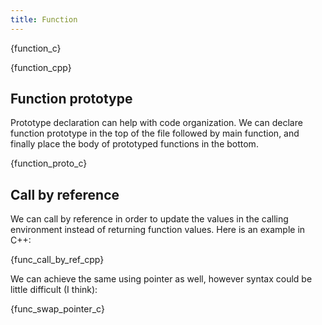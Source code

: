 ```yaml
---
title: Function
---
```


<Tabs groupId="language">

<TabItem value="C">


<CodeBlock language="c" title="src/c/basics/05-circle-area.c" showLineNumbers>{function_c}</CodeBlock>

</TabItem>

<TabItem value="C++">


<CodeBlock language="cpp" title="src/cpp/basics/05-deg-c-f.cpp" showLineNumbers>{function_cpp}</CodeBlock>

</TabItem>
</Tabs>

## Function prototype

Prototype declaration can help with code organization. We can declare function
prototype in the top of the file followed by main function, and finally place
the body of prototyped functions in the bottom.


<CodeBlock language="c" title="src/c/basics/05-function-proto.c" showLineNumbers>{function_proto_c}</CodeBlock>

## Call by reference

We can call by reference in order to update the values in the calling
environment instead of returning function values. Here is an example in C++:


<CodeBlock language="c" title="src/cpp/basics/05-func-call-by-ref.cpp" showLineNumbers>{func_call_by_ref_cpp}</CodeBlock>

We can achieve the same using pointer as well, however syntax could be little
difficult (I think):


<CodeBlock language="c" title="src/c/basics/05-using-swap-pointer.c" showLineNumbers>{func_swap_pointer_c}</CodeBlock>

